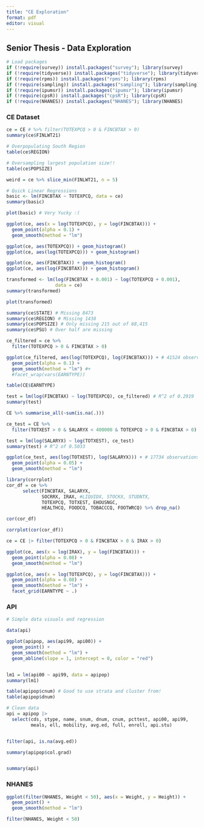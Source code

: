 ```yaml
---
title: "CE Exploration"
format: pdf
editor: visual
---
```


## Senior Thesis - Data Exploration

```r
# Load packages
if (!require(survey)) install.packages("survey"); library(survey)
if (!require(tidyverse)) install.packages("tidyverse"); library(tidyverse)
if (!require(rpms)) install.packages("rpms"); library(rpms)
if (!require(sampling)) install.packages("sampling"); library(sampling)
if (!require(ipumsr)) install.packages("ipumsr"); library(ipumsr)
if (!require(cpsR)) install.packages("cpsR"); library(cpsR)
if (!require(NHANES)) install.packages("NHANES"); library(NHANES)
```

### CE Dataset

```r
ce = CE # %>% filter(TOTEXPCQ > 0 & FINCBTAX > 0)
summary(ce$FINLWT21)

# Overpopulating South Region
table(ce$REGION)

# Oversampling largest population size!!
table(ce$POPSIZE)

weird = ce %>% slice_min(FINLWT21, n = 5)
```

```r
# Quick Linear Regressions
basic <- lm(FINCBTAX ~ TOTEXPCQ, data = ce)
summary(basic)

plot(basic) # Very Yucky :(

ggplot(ce, aes(x = log(TOTEXPCQ), y = log(FINCBTAX))) +
  geom_point(alpha = 0.1) + 
  geom_smooth(method = "lm")
```

```r
ggplot(ce, aes(TOTEXPCQ)) + geom_histogram()
ggplot(ce, aes(log(TOTEXPCQ))) + geom_histogram()

ggplot(ce, aes(FINCBTAX)) + geom_histogram()
ggplot(ce, aes(log(FINCBTAX))) + geom_histogram()
```

```r
transformed <- lm(log(FINCBTAX + 0.001) ~ log(TOTEXPCQ + 0.001),
                  data = ce)
summary(transformed)

plot(transformed)
```

```r
summary(ce$STATE) # Missing 8473
summary(ce$REGION) # Missing 1430
summary(ce$POPSIZE) # Only missing 215 out of 68,415
summary(ce$PSU) # Over half are missing
```

```r
ce_filtered = ce %>%
  filter(TOTEXPCQ > 0 & FINCBTAX > 0)

ggplot(ce_filtered, aes(log(TOTEXPCQ), log(FINCBTAX))) + # 41524 observations
  geom_point(alpha = 0.1) + 
  geom_smooth(method = "lm") #+ 
  #facet_wrap(vars(EARNTYPE))

table(CE$EARNTYPE)

test = lm(log(FINCBTAX) ~ log(TOTEXPCQ), ce_filtered) # R^2 of 0.2919
summary(test)
```

```r
CE %>% summarise_all(~sum(is.na(.)))

ce_test = CE %>%
  filter(TOTXEST > 0 & SALARYX < 400000 & TOTEXPCQ > 0 & FINCBTAX > 0) # R^2 is 0.4279 if salary < 200000

test = lm(log(SALARYX) ~ log(TOTXEST), ce_test)
summary(test) # R^2 of 0.5033

ggplot(ce_test, aes(log(TOTXEST), log(SALARYX))) + # 17734 observations
  geom_point(alpha = 0.05) + 
  geom_smooth(method = "lm")
```

```r
library(corrplot)
cor_df = ce %>% 
      select(FINCBTAX, SALARYX,
             SOCRRX, IRAX, #LIQUIDX, STOCKX, STUDNTX,
             TOTEXPCQ, TOTXEST, EHOUSNGC,
             HEALTHCQ, FOODCQ, TOBACCCQ, FOOTWRCQ) %>% drop_na()

cor(cor_df)

corrplot(cor(cor_df))
```

```r
ce = CE |> filter(TOTEXPCQ > 0 & FINCBTAX > 0 & IRAX > 0)

ggplot(ce, aes(x = log(IRAX), y = log(FINCBTAX))) + 
  geom_point(alpha = 0.08) + 
  geom_smooth(method = "lm")

ggplot(ce, aes(x = log(TOTEXPCQ), y = log(FINCBTAX))) + 
  geom_point(alpha = 0.08) + 
  geom_smooth(method = "lm") + 
  facet_grid(EARNTYPE ~ .)
```

### API

```r
# Simple data visuals and regression

data(api)

ggplot(apipop, aes(api99, api00)) + 
  geom_point() + 
  geom_smooth(method = "lm") + 
  geom_abline(slope = 1, intercept = 0, color = "red")


lm1 = lm(api00 ~ api99, data = apipop)
summary(lm1)
```
```r
table(apipop$cnum) # Good to use strata and cluster from!
table(apipop$dnum)
```

```r
# Clean data
api = apipop |>
  select(cds, stype, name, snum, dnum, cnum, pcttest, api00, api99,
         meals, ell, mobility, avg.ed, full, enroll, api.stu)


filter(api, is.na(avg.ed))

summary(apipop$col.grad)


summary(api)
```

### NHANES

```r
ggplot(filter(NHANES, Weight < 50), aes(x = Weight, y = Height)) + 
  geom_point() + 
  geom_smooth(method = "lm")

filter(NHANES, Weight < 50)


```

